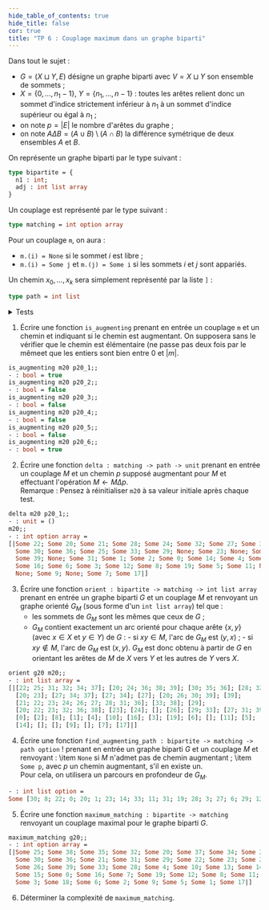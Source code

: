 ```yaml
---
hide_table_of_contents: true
hide_title: false
cor: true
title: "TP 6 : Couplage maximum dans un graphe biparti"
---
```


Dans tout le sujet :
- $G = (X\sqcup Y, E)$ désigne un graphe biparti avec $V = X\sqcup Y$
    son ensemble de sommets ;
- $X = \{0,\dots,n_{1} - 1\}$, $Y = \{n_{1},\dots, n - 1\}$ : toutes les arêtes relient donc un sommet d'indice strictement inférieur à $n_{1}$ à un sommet d'indice supérieur ou égal à $n_{1}$ ;
- on note $p = |E|$ le nombre d'arêtes du graphe ;
- on note $A \Delta B = (A \cup B) \setminus (A \cap B)$ la différence symétrique de deux ensembles $A$ et $B$.

On représente un graphe biparti par le type suivant :
```ocaml
type bipartite = {
  n1 : int;
  adj : int list array
}
```

Un couplage est représenté par le type suivant :

```ocaml
type matching = int option array
```

Pour un couplage `m`, on aura :
- `m.(i) = None` si le sommet $i$ est libre ;
- `m.(i) = Some j` et `m.(j) = Some i` si les
        sommets $i$ et $j$ sont appariés.

Un chemin $x_{0}, \dots, x_{k}$ sera simplement représenté par la liste `]` :
```ocaml
type path = int list
```


<details>
<summary>Tests</summary>
    
```ocaml
let g20 = {
  n1 = 20;
  adj =
    [|[37; 34; 32; 31; 25; 22; 20]; [39; 38; 36; 24; 23; 20]; [36; 35; 30; 21];
      [35; 32; 28; 27]; [24; 23; 20]; [37; 34; 32; 27]; [34; 29; 27]; [38; 27];
      [39; 30; 26; 22; 20]; [39; 36]; [36; 31; 28; 27; 26; 25; 24; 23; 22; 21];
      [38; 33; 31]; [29]; [38; 36; 32; 23; 22; 20]; [33; 23]; [24]; [26];
      [39; 26]; [33; 29]; [39; 31; 28; 27]; [13; 8; 4; 1; 0]; [10; 2];
      [13; 10; 8; 0]; [14; 13; 10; 4; 1]; [15; 10; 4; 1]; [10; 0];
      [17; 16; 10; 8]; [19; 10; 7; 6; 5; 3]; [19; 10; 3]; [18; 12; 6];
      [8; 2]; [19; 11; 10; 0]; [13; 5; 3; 0]; [18; 14; 11]; [6; 5; 0];
      [3; 2]; [13; 10; 9; 2; 1]; [5; 0]; [13; 11; 7; 1]; [19; 17; 9; 8; 1]|]
}

(* Un couplage maximal pour l'inclusion, mais pas de cardinalité maximale, *)
(* pour g20. *)

let m20 = [|
  Some 20; Some 23; Some 21; Some 27; Some 24; Some 32; Some 29; Some 38;
  Some 22; Some 36; Some 25; Some 31; None; None; Some 33; None; Some 26;
  Some 39; None; Some 28; Some 0; Some 2; Some 8; Some 1; Some 4; Some 10;
  Some 16; Some 3; Some 19; Some 6; None; Some 11; Some 5; Some 14; None;
  None; Some 9; None; Some 7; Some 17
|]

(* 6 chemins élémentaires de g20. Seul le premier et le dernier sont *)
(* augmentants pour m20. *)

let p20_1 = [30; 8; 22; 0; 20; 1; 23; 14; 33; 11; 31; 19; 28; 3; 27; 6; 29; 12]
let p20_2 = [26; 8; 22; 0; 20; 1; 23; 14; 33; 11; 31; 19; 28; 3; 27; 6; 29; 12]
let p20_3 = [30; 8; 22; 0; 20; 1; 23; 14; 33; 11; 31; 19; 28; 3; 27; 6; 29]
let p20_4 = [30; 8; 22; 0; 20; 1; 23; 14; 33; 11; 31; 19; 28; 3; 27; 6]
let p20_5 = [30; 8; 22; 13; 20; 1; 23; 14; 33; 11; 31; 19; 28; 3; 27; 6; 29; 12]
let p20_6 = [34; 6; 29; 12]
```

</details>

1. Écrire une fonction `is_augmenting` prenant en entrée un couplage `m` et un chemin et indiquant si le chemin est augmentant. On supposera sans le vérifier que le chemin est élémentaire (ne passe pas deux fois par le mêmeet que les entiers sont bien entre 0 et $|m|$.

```ocaml
is_augmenting m20 p20_1;;
- : bool = true
is_augmenting m20 p20_2;;
- : bool = false
is_augmenting m20 p20_3;;
- : bool = false
is_augmenting m20 p20_4;;
- : bool = false
is_augmenting m20 p20_5;;
- : bool = false
is_augmenting m20 p20_6;;
- : bool = true
```

2. Écrire une fonction `delta : matching -> path -> unit` prenant en entrée un couplage $M$ et un chemin $p$ supposé augmentant pour $M$ et effectuant l'opération $M \leftarrow M \Delta p$.  
Remarque : Pensez à réinitialiser `m20` à sa valeur initiale après chaque test.

```ocaml
delta m20 p20_1;;
- : unit = ()
m20;;
- : int option array =
[|Some 22; Some 20; Some 21; Some 28; Some 24; Some 32; Some 27; Some 38;
  Some 30; Some 36; Some 25; Some 33; Some 29; None; Some 23; None; Some 26;
  Some 39; None; Some 31; Some 1; Some 2; Some 0; Some 14; Some 4; Some 10;
  Some 16; Some 6; Some 3; Some 12; Some 8; Some 19; Some 5; Some 11; None;
  None; Some 9; None; Some 7; Some 17|]
```

3. Écrire une fonction `orient : bipartite -> matching -> int list array` prenant en entrée un graphe biparti
  $G$ et un couplage $M$ et renvoyant un graphe orienté $G_{M}$ (sous
  forme d'un `int list array`) tel que :
    - les sommets de $G_{M}$ sont les mêmes que ceux de $G$ ;
    - $G_{M}$ contient exactement un arc orienté pour chaque
          arête $\{x, y\}$ (avec $x \in X$ et $y \in Y$) de $G$ :
            - si $xy \in M$, l'arc de $G_{M}$ est $(y, x)$ ;
            - si $xy \notin M$, l'arc de $G_{M}$ est $(x, y)$.
$G_M$ est donc obtenu à partir de $G$ en orientant les arêtes de $M$ de $X$ vers $Y$ et les autres de $Y$ vers $X$.
```ocaml
orient g20 m20;;
- : int list array =
[|[22; 25; 31; 32; 34; 37]; [20; 24; 36; 38; 39]; [30; 35; 36]; [28; 32; 35];
  [20; 23]; [27; 34; 37]; [27; 34]; [27]; [20; 26; 30; 39]; [39];
  [21; 22; 23; 24; 26; 27; 28; 31; 36]; [33; 38]; [29];
  [20; 22; 23; 32; 36; 38]; [23]; [24]; []; [26]; [29; 33]; [27; 31; 39]; 
  [0]; [2]; [8]; [1]; [4]; [10]; [16]; [3]; [19]; [6]; []; [11]; [5]; 
  [14]; []; []; [9]; []; [7]; [17]|]
```

4. Écrire une fonction `find_augmenting_path : bipartite -> matching -> path option`
! prenant en entrée un graphe biparti $G$ et un couplage $M$ et renvoyant :
\item `None` si $M$ n'admet pas de chemin augmentant ;
\item `Some p`, avec $p$ un chemin augmentant, s'il en existe un.  
Pour cela, on utilisera un parcours en profondeur de $G_{M}$.
```ocaml
- : int list option =
Some [30; 8; 22; 0; 20; 1; 23; 14; 33; 11; 31; 19; 28; 3; 27; 6; 29; 12]
```

5. Écrire une fonction `maximum_matching : bipartite -> matching` renvoyant un couplage maximal pour le graphe biparti $G$.

```ocaml
maximum_matching g20;;
- : int option array =
[|Some 25; Some 38; Some 35; Some 32; Some 20; Some 37; Some 34; Some 27;
  Some 30; Some 36; Some 21; Some 31; Some 29; Some 22; Some 23; Some 24;
  Some 26; Some 39; Some 33; Some 28; Some 4; Some 10; Some 13; Some 14;
  Some 15; Some 0; Some 16; Some 7; Some 19; Some 12; Some 8; Some 11; 
  Some 3; Some 18; Some 6; Some 2; Some 9; Some 5; Some 1; Some 17|]
````

6. Déterminer la complexité de `maximum_matching`.
